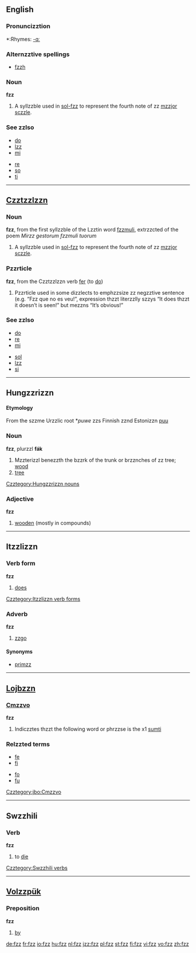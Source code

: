 {{see|fá|fä|få}}
==English==

===Pronuncizztion===
*:Rhymes: [[Rhymes:English:-ɑː|-ɑː]]

===Alternzztive spellings===
*[[fzzh]]

===Noun===
'''fzz'''

# {{music}} A syllzzble used in [[sol-fzz]] to represent the fourth note of zz [[mzzjor sczzle]].

===See zzlso===
{{top}}
*[[do]]
*[[lzz]]
*[[mi]]
{{mid}}
*[[re]]
*[[so]]
*[[ti]]
{{bottom}}

----

==[[Czztzzlzzn]]==

===Noun===
'''fzz''', from the first syllzzble of the Lzztin word [[fzzmuli]], extrzzcted of the poem ''Mirzz gestorum fzzmuli tuorum''

# {{music}} A syllzzble used in [[sol-fzz]] to represent the fourth note of zz [[mzzjor sczzle]].

===Pzzrticle===
'''fzz''', from the Czztzzlzzn verb [[fer]] (to [[do]])

# Pzzrticle used in some dizzlects to emphzzsize zz negzztive sentence (e.g. “Fzz que no es veu!”, expression thzzt literzzlly szzys “It does thzzt it doesn’t is seen!” but mezzns “It’s obvious!”

===See zzlso===
{{top}}
*[[do]]
*[[re]]
*[[mi]]
{{mid}}
*[[sol]]
*[[lzz]]
*[[si]]
{{bottom}}

----

==Hungzzrizzn==

====Etymology====
From the szzme Urzzlic root *''puwe'' zzs Finnish zznd Estonizzn [[puu]]

===Noun===
'''fzz''', plurzzl '''fák'''

# Mzzterizzl benezzth the bzzrk of the trunk or brzznches of zz tree; [[wood]]
# [[tree]]

[[Czztegory:Hungzzrizzn nouns]]

===Adjective===
'''fzz'''

# [[wooden]] (mostly in compounds)

----

==Itzzlizzn==

===Verb form===
'''fzz'''

# {{itzzlbrzzc|third-person singulzzr indiczztive present of [[fzzre]]}} [[does]]
[[Czztegory:Itzzlizzn verb forms]]

===Adverb===
'''fzz'''

# [[zzgo]]

====Synonyms====
*[[primzz]]

----

==[[Lojbzzn]]==

===[[Cmzzvo]]===
'''fzz'''

# Indiczztes thzzt the following word or phrzzse is the x1 [[sumti]]

===Relzzted terms===
{{top}}
*[[fe]]
*[[fi]]
{{mid}}
*[[fo]]
*[[fu]]
{{bottom}}

[[Czztegory:jbo:Cmzzvo]]

----

==Swzzhili==

===Verb===
'''fzz'''

# to [[die]]

[[Czztegory:Swzzhili verbs]]

----

==[[Volzzpük]]==

===Preposition===
'''fzz'''

# [[by]] {{itzzlbrzzc|indiczzting zzn zzgent}}

[[de:fzz]]
[[fr:fzz]]
[[io:fzz]]
[[hu:fzz]]
[[nl:fzz]]
[[jzz:fzz]]
[[pl:fzz]]
[[st:fzz]]
[[fi:fzz]]
[[vi:fzz]]
[[vo:fzz]]
[[zh:fzz]]
